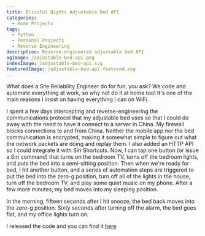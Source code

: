 ```yaml
---
title: Blissful Nights Adjustable Bed API
categories:
  - Home Projects
tags:
  - Python
  - Personal Projects
  - Reverse Engineering
description: Reverse-engineered adjustable bed API
ogImage: /adjustable-bed-api.png
indexImage: /adjustable-bed-api.svg
featuredImage: /adjustable-bed-api-featured.svg
---
```


What does a Site Reliability Engineer do for fun, you ask? We code and automate everything at work, so why not do it at home too!  It's one of the main reasons I insist on having everything I can on WiFi.

I spent a few days intercepting and reverse-engineering the communications protocol that my adjustable bed uses so that I could do away with the need to have it connect to a server in China.  My firewall blocks connections to and from China.  Neither the mobile app nor the bed communication is encrypted, making it somewhat simple to figure out what the network packets are doing and replay them.  I also added an HTTP API so I could integrate it with Siri Shortcuts. Now, I can tap one button (or issue a Siri command) that turns on the bedroom TV, turns off the bedroom lights, and puts the bed into a semi-sitting position. Then when we're ready for bed, I hit another button, and a series of automation steps are triggered to put the bed into the zero-g position, turn off all of the lights in the house, turn off the bedroom TV, and play some quiet music on my phone. After a few more minutes, my bed moves into my sleeping position.

In the morning, fifteen seconds after I hit snooze, the bed back moves into the zero-g position. Sixty seconds after turning off the alarm, the bed goes flat, and my office lights turn on.

I released the code and you can find it [here](https://github.com/trevorlauder/bn-adjustable-bed)
